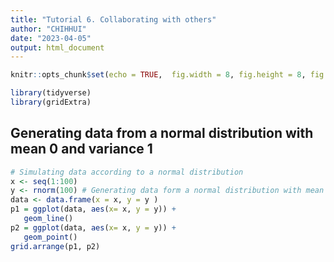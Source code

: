 ```yaml
---
title: "Tutorial 6. Collaborating with others"
author: "CHIHHUI"
date: "2023-04-05"
output: html_document
---
```


```r
knitr::opts_chunk$set(echo = TRUE,  fig.width = 8, fig.height = 8, fig.alig = "center")
```

```r
library(tidyverse)
library(gridExtra)
```

## Generating data from a normal distribution with mean 0 and variance 1
```r
# Simulating data according to a normal distribution
x <- seq(1:100)
y <- rnorm(100) # Generating data form a normal distribution with mean 0 and variance 1
data <- data.frame(x = x, y = y )
p1 = ggplot(data, aes(x= x, y = y)) +
   geom_line()
p2 = ggplot(data, aes(x= x, y = y)) +
   geom_point()
grid.arrange(p1, p2)
```

